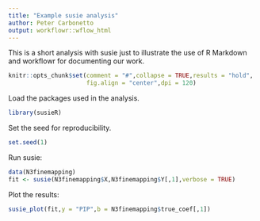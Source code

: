 ```yaml
---
title: "Example susie analysis"
author: Peter Carbonetto
output: workflowr::wflow_html
---
```


This is a short analysis with susie just to illustrate the use of
R Markdown and workflowr for documenting our work.

```r
knitr::opts_chunk$set(comment = "#",collapse = TRUE,results = "hold",
                      fig.align = "center",dpi = 120)
```

Load the packages used in the analysis.

```r
library(susieR)
```

Set the seed for reproducibility.

```r
set.seed(1)
```

Run susie:

```r
data(N3finemapping)
fit <- susie(N3finemapping$X,N3finemapping$Y[,1],verbose = TRUE)
```

Plot the results:

```r
susie_plot(fit,y = "PIP",b = N3finemapping$true_coef[,1])
```

